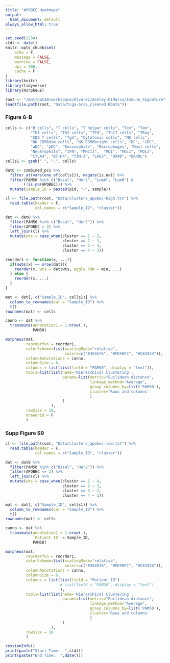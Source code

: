 ```yaml
---
title: "APOBEC Heatmaps"
output:
  html_document: default
always_allow_html: true
---
```


```r
set.seed(1234)
stdt <- date()
knitr::opts_chunk$set(
	echo = F,
	message = FALSE,
	warning = FALSE,
	dpi = 300,
	cache = F
)
library(knitr)
library(tidyverse)
library(morpheus)

root <- "/mnt/data0/workspace/Alvarez/Ashley-DiMarco/Immune_Signature"
load(file.path(root, "Data/tcga-brca_cleaned.RData"))
```

### Figure 6-B
```r
cells <- c("B cells", "T cells", "T helper cells", "Tcm", "Tem", 
           "Th1 cells", "Th2 cells", "TFH", "Th17 cells", "TReg", 
           "CD8 T cells", "Tgd", "Cytotoxic cells", "NK cells", 
           "NK CD56dim cells", "NK CD56bright cells", "DC", "iDC", 
           "aDC", "pDC", "Eosinophils", "Macrophages", "Mast cells", 
           "Neutrophils", "IFN", "MHCII",  "PD1", "PDL1", "PDL2", 
           "CTLA4", "B7-H4", "TIM-3", "LAG3", "OX40", "OX40L")
cells1 <- gsub(" ", ".", cells)

dat0 <- combined_pc1 %>%
  filter_at(vars(one_of(cells1)), negate(is.na)) %>%
  filter(PAM50 %in% c("Basal", "Her2", "LumA", "LumB") & 
        (!is.na(APOBEC))) %>%
  mutate(Sample_ID = paste0(pid, "-", sample))
```


```r
cl <- file.path(root, "Data/clusters_apobec-high.txt") %>%
  read.table(header = F, 
             col.names = c("Sample_ID", "cluster"))

dat <- dat0 %>%
  filter(PAM50 %in% c("Basal", "Her2")) %>%
  filter(APOBEC > 2) %>%
  left_join(cl) %>%
  mutate(wts = case_when(cluster == 1 ~ 2, 
                         cluster == 2 ~ 1, 
                         cluster == 3 ~ 4,
                         cluster == 4 ~ 3))

reorder1 <- function(x, ...){
  if(nobs(x) == nrow(dat)){
    reorder(x, wts = dat$wts, agglo.FUN = min, ...)
  } else {
    reorder(x, ...)
  }
}

mat <- dat[, c("Sample_ID", cells1)] %>%
  column_to_rownames(var = "Sample_ID") %>%
  t()
rownames(mat) <- cells

canno <- dat %>%
  transmute(annotation1 = 1:nrow(.),
            PAM50)

morpheus(mat, 
         reorderfun = reorder1,
         colorScheme=list(scalingMode="relative", 
                          colors=c("#354576", "#FDFBFC", "#C83934")), 
         columnAnnotations = canno,
         columnSize = 6,
         columns = list(list(field = "PAM50", display = "text")),
         tools=list(list(name='Hierarchical Clustering', 
                         params=list(metric="Euclidean distance",
                                     linkage_method="Average",
                                     group_columns_by=list('PAM50'), 
                                     cluster='Rows and columns'
                                     )
                         )
                    ),
         rowSize = 10,
         drawGrid = F
         )
```

### Supp Figure S9
```r
cl <- file.path(root, "Data/clusters_apobec-low.txt") %>%
  read.table(header = F, 
             col.names = c("Sample_ID", "cluster"))

dat <- dat0 %>%
  filter(PAM50 %in% c("Basal", "Her2")) %>%
  filter(APOBEC <= 2) %>%
  left_join(cl) %>%
  mutate(wts = case_when(cluster == 1 ~ 4, 
                         cluster == 2 ~ 3, 
                         cluster == 3 ~ 2,
                         cluster == 4 ~ 1))

mat <- dat[, c("Sample_ID", cells1)] %>%
  column_to_rownames(var = "Sample_ID") %>%
  t()
rownames(mat) <- cells

canno <- dat %>%
  transmute(annotation1 = 1:nrow(.),
            `Patient ID` = Sample_ID,
            PAM50)

morpheus(mat, 
         reorderfun = reorder1,
         colorScheme=list(scalingMode="relative", 
                          colors=c("#354576", "#FDFBFC", "#C83934")), 
         columnAnnotations = canno,
         columnSize = 6,
         columns = list(list(field = "Patient ID")
                        # list(field = "PAM50", display = "text")
                        ),
         tools=list(list(name='Hierarchical Clustering', 
                         params=list(metric="Euclidean distance",
                                     linkage_method="Average",
                                     group_columns_by=list('PAM50'), 
                                     cluster='Rows and columns'
                                     )
                         )
                    ),
         rowSize = 10
         )
```



\pagebreak

```r
sessionInfo()
print(paste("Start Time:  ",stdt))
print(paste("End Time:  ",date()))
```